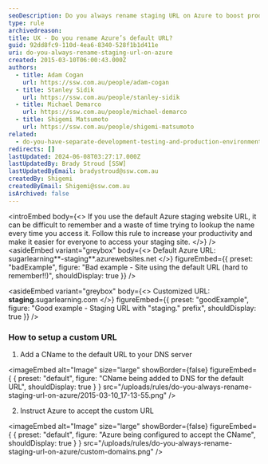 ```yaml
---
seoDescription: Do you always rename staging URL on Azure to boost productivity and ease site access?
type: rule
archivedreason:
title: UX - Do you rename Azure’s default URL?
guid: 92dd8fc9-110d-4ea6-8340-528f1b1d411e
uri: do-you-always-rename-staging-url-on-azure
created: 2015-03-10T06:00:43.000Z
authors:
  - title: Adam Cogan
    url: https://ssw.com.au/people/adam-cogan
  - title: Stanley Sidik
    url: https://ssw.com.au/people/stanley-sidik
  - title: Michael Demarco
    url: https://ssw.com.au/people/michael-demarco
  - title: Shigemi Matsumoto
    url: https://ssw.com.au/people/shigemi-matsumoto
related:
  - do-you-have-separate-development-testing-and-production-environments
redirects: []
lastUpdated: 2024-06-08T03:27:17.000Z
lastUpdatedBy: Brady Stroud [SSW]
lastUpdatedByEmail: bradystroud@ssw.com.au
createdBy: Shigemi
createdByEmail: Shigemi@ssw.com.au
isArchived: false
---
```


<introEmbed
  body={<>
If you use the default Azure staging website URL, it can be difficult to remember and a waste of time trying to lookup the name every time you access it. Follow this rule to increase your productivity and make it easier for everyone to access your staging site.
  </>}
/>
<asideEmbed
  variant="greybox"
  body={<>
    Default Azure URL:
sugarlearning**-staging**&#46;azurewebsites&#46;net
  </>}
  figureEmbed={{
    preset: "badExample",
    figure: "Bad example - Site using the default URL (hard to remember!!)",
    shouldDisplay: true
  }}
/>

<asideEmbed
  variant="greybox"
  body={<>
    Customized URL:
**staging**&#46;sugarlearning&#46;com
  </>}
  figureEmbed={{
    preset: "goodExample",
    figure: "Good example - Staging URL with \"staging&#46;\" prefix",
    shouldDisplay: true
  }}
/>

### How to setup a custom URL

1. Add a CName to the default URL to your DNS server


<imageEmbed
  alt="Image"
  size="large"
  showBorder={false}
  figureEmbed={ {
    preset: "default",
    figure: "CName being added to DNS for the default URL",
    shouldDisplay: true
  } }
  src="/uploads/rules/do-you-always-rename-staging-url-on-azure/2015-03-10_17-13-55.png"
/>

2. Instruct Azure to accept the custom URL


<imageEmbed
  alt="Image"
  size="large"
  showBorder={false}
  figureEmbed={ {
    preset: "default",
    figure: "Azure being configured to accept the CName",
    shouldDisplay: true
  } }
  src="/uploads/rules/do-you-always-rename-staging-url-on-azure/custom-domains.png"
/>
